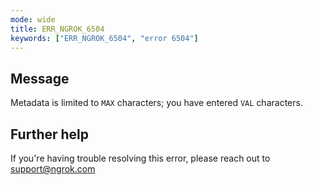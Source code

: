 ```yaml
---
mode: wide
title: ERR_NGROK_6504
keywords: ["ERR_NGROK_6504", "error 6504"]
---
```


## Message

Metadata is limited to `MAX` characters; you have entered `VAL` characters.

## Further help

If you're having trouble resolving this error, please reach out to [support@ngrok.com](mailto:support@ngrok.com?subject=Help%20with%20ERR_NGROK_6504)
